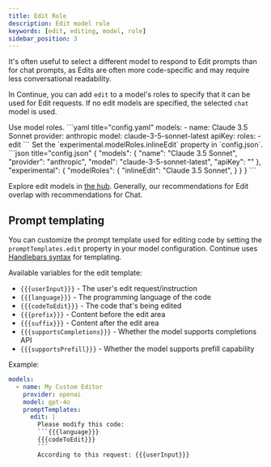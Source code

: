 ```yaml
---
title: Edit Role
description: Edit model role
keywords: [edit, editing, model, role]
sidebar_position: 3
---
```



It's often useful to select a different model to respond to Edit prompts than for chat prompts, as Edits are often more code-specific and may require less conversational readability.

In Continue, you can add `edit` to a model's roles to specify that it can be used for Edit requests. If no edit models are specified, the selected `chat` model is used.

<Tabs groupId="config-example">
  <TabItem value="yaml" label="YAML">
  Use model roles.
  ```yaml title="config.yaml"
  models:
    - name: Claude 3.5 Sonnet
      provider: anthropic
      model: claude-3-5-sonnet-latest
      apiKey: <YOUR_ANTHROPIC_API_KEY>
      roles:
        - edit
  ```
  </TabItem>
  <TabItem value="json" label="JSON">
  Set the `experimental.modelRoles.inlineEdit` property in `config.json`.
  ```json title="config.json"
  {
      "models": {
          "name": "Claude 3.5 Sonnet",
      "provider": "anthropic",
      "model": "claude-3-5-sonnet-latest",
      "apiKey": "<YOUR_ANTHROPIC_API_KEY>"
    },
    "experimental": {
        "modelRoles": {
            "inlineEdit": "Claude 3.5 Sonnet",
      }
    }
  }
  ```
  </TabItem>
</Tabs>

Explore edit models in [the hub](https://hub.continue.dev/explore/models?roles=edit). Generally, our recommendations for Edit overlap with recommendations for Chat.

## Prompt templating

You can customize the prompt template used for editing code by setting the `promptTemplates.edit` property in your model configuration. Continue uses [Handlebars syntax](https://handlebarsjs.com/guide/) for templating.

Available variables for the edit template:

- `{{{userInput}}}` - The user's edit request/instruction
- `{{{language}}}` - The programming language of the code
- `{{{codeToEdit}}}` - The code that's being edited
- `{{{prefix}}}` - Content before the edit area
- `{{{suffix}}}` - Content after the edit area
- `{{{supportsCompletions}}}` - Whether the model supports completions API
- `{{{supportsPrefill}}}` - Whether the model supports prefill capability

Example:

````yaml
models:
  - name: My Custom Editor
    provider: openai
    model: gpt-4o
    promptTemplates:
      edit: |
        Please modify this code:
        ```{{{language}}}
        {{{codeToEdit}}}
        ```
        According to this request: {{{userInput}}}
````
